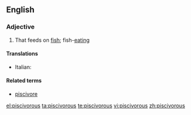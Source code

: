 ==English==

===Adjective===
{{en-adj}}

# {{chiefly|of birds}} That feeds on [[fish]]; fish-[[eating]]

====Translations====
{{trans-top}}
* Italian: {{t-|it|piscivoro}}
{{trans-mid}}

{{trans-bottom}}

====Related terms====
* [[piscivore]]

[[el:piscivorous]]
[[ta:piscivorous]]
[[te:piscivorous]]
[[vi:piscivorous]]
[[zh:piscivorous]]
